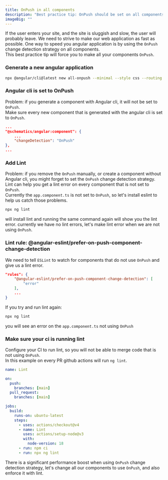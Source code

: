 ```yaml
---
title: OnPush in all components
description: "Best practice tip: OnPush should be set on all components"
imageBig: ""
---
```


If the user enters your site, and the site is sluggish and slow, the user will probably leave. We need to strive to make our web application as fast as possible. One way to speed you angular application is by using the `OnPush` change detection strategy on all components.\
This best practice tip will force you to make all your components `OnPush`.

<Steps>

### Generate a new angular application

```bash
npx @angular/cli@latest new all-onpush --minimal --style css --routing false
```

### Angular cli is set to OnPush

Problem: if you generate a component with Angular cli, it will not be set to `OnPush`.\
Make sure every new component that is generated with the angular cli is set to `OnPush`.

```json title="angular.json"
...
"@schematics/angular:component": {
	...
	"changeDetection": "OnPush"
},
...
```

### Add Lint

Problem: if you remove the `OnPush` manually, or create a component without Angular cli, you might forget to set the `OnPush` change detection strategy. Lint can help you get a lint error on every component that is not set to `OnPush`.\
Currently the `app.component.ts` is not set to `OnPush`, so let's install eslint to help us catch those problems.

```bash
npx ng lint
```

will install lint and running the same command again will show you the lint error.
currently we have no lint errors, let's make lint error when we are not using `OnPush`.

### Lint rule: @angular-eslint/prefer-on-push-component-change-detection

We need to tell `ESLint` to watch for components that do not use `OnPush` and give us a lint error.

```json title=".eslintrc.json
"rules": {
	"@angular-eslint/prefer-on-push-component-change-detection": [
		"error"
	],
	...
}
```

If you try and run lint again:

```bash
npx ng lint
```

you will see an error on the `app.component.ts` not using `OnPush`

### Make sure your ci is running lint

Configure your CI to run lint, so you will not be able to merge code that is not using `OnPush`.\
In this example on every PR github actions will run `ng lint`.

```yaml title=".github/workflows/lint.yml"
name: Lint

on:
  push:
    branches: [main]
  pull_request:
    branches: [main]

jobs:
  build:
    runs-on: ubuntu-latest
    steps:
      - uses: actions/checkout@v4
      - name: Lint
        uses: actions/setup-node@v3
        with:
          node-version: 18
      - run: npm ci
      - run: npx ng lint
```

</Steps>

There is a significant performance boost when using `OnPush` change detection strategy, let's change all our components to use `OnPush`, and also enforce it with lint.
